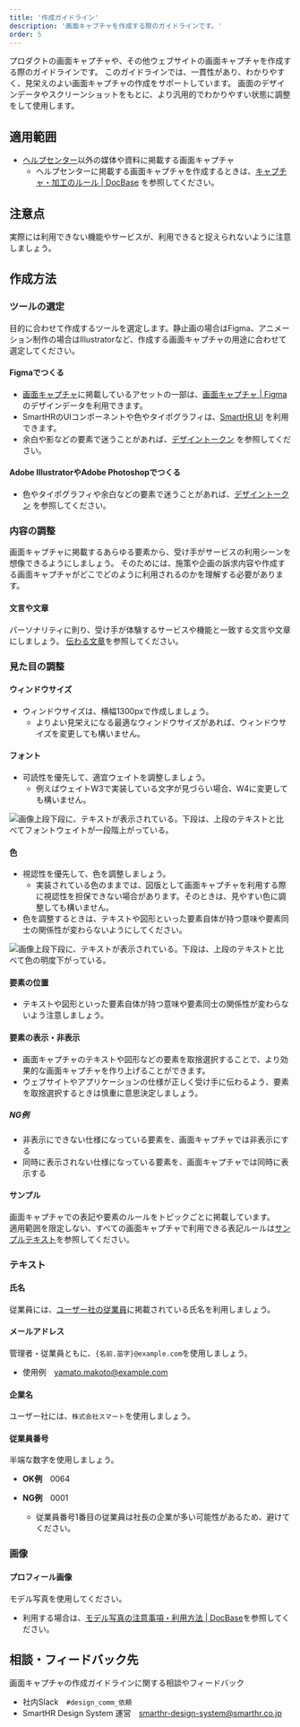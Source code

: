 ```yaml
---
title: '作成ガイドライン'
description: '画面キャプチャを作成する際のガイドラインです。'
order: 5
---
```



プロダクトの画面キャプチャや、その他ウェブサイトの画面キャプチャを作成する際のガイドラインです。
このガイドラインでは、一貫性があり、わかりやすく、見栄えのよい画面キャプチャの作成をサポートしています。
画面のデザインデータやスクリーンショットをもとに、より汎用的でわかりやすい状態に調整をして使用します。


## 適用範囲
- [ヘルプセンター](https://support.smarthr.jp/ja/)以外の媒体や資料に掲載する画面キャプチャ  
    - ヘルプセンターに掲載する画面キャプチャを作成するときは、[キャプチャ・加工のルール | DocBase](https://smarthr-inc.docbase.io/posts/1836257) を参照してください。

## 注意点
実際には利用できない機能やサービスが、利用できると捉えられないように注意しましょう。

## 作成方法
### ツールの選定
目的に合わせて作成するツールを選定します。静止画の場合はFigma、アニメーション制作の場合はIllustratorなど、作成する画面キャプチャの用途に合わせて選定してください。
#### Figmaでつくる
- [画面キャプチャ](https://smarthr.design/communication/capture/)に掲載しているアセットの一部は、[画面キャプチャ | Figma](https://www.figma.com/file/rQRf0ysE4Lk7tZcd2aS4rG/%E7%94%BB%E9%9D%A2%E3%82%AD%E3%83%A3%E3%83%97%E3%83%81%E3%83%A3?type=design&node-id=0%3A1&mode=design&t=LQq1M5xNr2Crd6qN-1) のデザインデータを利用できます。
- SmartHRのUIコンポーネントや色やタイポグラフィは、[SmartHR UI](https://smarthr.design/products/design-process/design-data/design-guide/#h3-0) を利用できます。
- 余白や影などの要素で迷うことがあれば、[デザイントークン](https://smarthr.design/products/design-tokens/) を参照してください。


#### Adobe IllustratorやAdobe Photoshopでつくる
- 色やタイポグラフィや余白などの要素で迷うことがあれば、[デザイントークン](https://smarthr.design/products/design-tokens/) を参照してください。


### 内容の調整
画面キャプチャに掲載するあらゆる要素から、受け手がサービスの利用シーンを想像できるようにしましょう。 
そのためには、施策や企画の訴求内容や作成する画面キャプチャがどこでどのように利用されるのかを理解する必要があります。

#### 文言や文章
パーソナリティに則り、受け手が体験するサービスや機能と一致する文言や文章にしましょう。
[伝わる文章](https://smarthr.design/basics/text/)を参照してください。

### 見た目の調整

#### ウィンドウサイズ
- ウィンドウサイズは、横幅1300pxで作成しましょう。
    - よりよい見栄えになる最適なウィンドウサイズがあれば、ウィンドウサイズを変更しても構いません。
#### フォント
- 可読性を優先して、適宜ウェイトを調整しましょう。
    - 例えばウェイトW3で実装している文字が見づらい場合、W4に変更しても構いません。

![画像上段下段に、テキストが表示されている。下段は、上段のテキストと比べてフォントウェイトが一段階上がっている。](./images/creation-guideline/change-color.png)

#### 色
- 視認性を優先して、色を調整しましょう。
    - 実装されている色のままでは、図版として画面キャプチャを利用する際に視認性を担保できない場合があります。そのときは、見やすい色に調整しても構いません。
- 色を調整するときは、テキストや図形といった要素自体が持つ意味や要素同士の関係性が変わらないようにしてください。

![画像上段下段に、テキストが表示されている。下段は、上段のテキストと比べて色の明度下がっている。](./images/creation-guideline/change-color.png)

#### 要素の位置
- テキストや図形といった要素自体が持つ意味や要素同士の関係性が変わらないよう注意しましょう。

#### 要素の表示・非表示
- 画面キャプチャのテキストや図形などの要素を取捨選択することで、より効果的な画面キャプチャを作り上げることができます。
- ウェブサイトやアプリケーションの仕様が正しく受け手に伝わるよう、要素を取捨選択するときは慎重に意思決定しましょう。

##### NG例
- 非表示にできない仕様になっている要素を、画面キャプチャでは非表示にする
- 同時に表示されない仕様になっている要素を、画面キャプチャでは同時に表示する

#### サンプル
画面キャプチャでの表記や要素のルールをトピックごとに掲載しています。  
適用範囲を限定しない、すべての画面キャプチャで利用できる表記ルールは[サンプルテキスト](https://smarthr.design/communication/sample/text/)を参照してください。

### テキスト
#### 氏名
従業員には、[ユーザー社の従業員](https://smarthr.design/basics/illustration/user-co-other/)に掲載されている氏名を利用しましょう。

#### メールアドレス
管理者・従業員ともに、`{名前.苗字}@example.com`を使用しましょう。  
- 使用例　yamato.makoto@example.com

#### 企業名
ユーザー社には、`株式会社スマート`を使用しましょう。


#### 従業員番号
半端な数字を使用しましょう。

- **OK例**　0064

- **NG例**　0001  
    - 従業員番号1番目の従業員は社長の企業が多い可能性があるため、避けてください。


### 画像
#### プロフィール画像
モデル写真を使用してください。
- 利用する場合は、[モデル写真の注意事項・利用方法 | DocBase](https://smarthr-inc.docbase.io/posts/1933926)を参照してください。




## 相談・フィードバック先
画面キャプチャの作成ガイドラインに関する相談やフィードバック  
- 社内Slack　`#design_comm_依頼`
- SmartHR Design System 運営　smarthr-design-system@smarthr.co.jp  